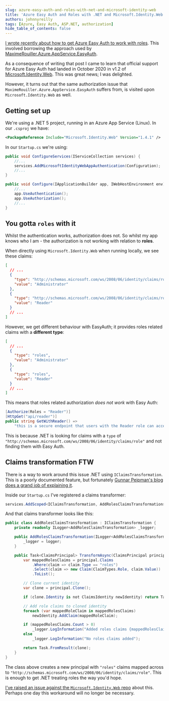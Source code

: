 ```yaml
---
slug: azure-easy-auth-and-roles-with-net-and-microsoft-identity-web
title: 'Azure Easy Auth and Roles with .NET and Microsoft.Identity.Web'
authors: johnnyreilly
tags: [Azure, Easy Auth, ASP.NET, authorization]
hide_table_of_contents: false
---
```


[I wrote recently about how to get Azure Easy Auth to work with roles](../2021-01-14-azure-easy-auth-and-roles-with-dotnet-and-core/index.mdx). This involved borrowing the approach used by [MaximeRouiller.Azure.AppService.EasyAuth](https://github.com/MaximRouiller/MaximeRouiller.Azure.AppService.EasyAuth).

<!--truncate-->

As a consequence of writing that post I came to learn that official support for Azure Easy Auth had landed in October 2020 in v1.2 of [Microsoft.Identity.Web](https://github.com/AzureAD/microsoft-identity-web/wiki/1.2.0#integration-with-azure-app-services-authentication-of-web-apps-running-with-microsoftidentityweb). This was great news; I was delighted.

However, it turns out that the same authorization issue that `MaximeRouiller.Azure.AppService.EasyAuth` suffers from, is visited upon `Microsoft.Identity.Web` as well.

## Getting set up

We're using a .NET 5 project, running in an Azure App Service (Linux). In our `.csproj` we have:

```xml
<PackageReference Include="Microsoft.Identity.Web" Version="1.4.1" />
```

In our `Startup.cs` we're using:

```cs
public void ConfigureServices(IServiceCollection services) {
    //...
    services.AddMicrosoftIdentityWebAppAuthentication(Configuration);
    //...
}

public void Configure(IApplicationBuilder app, IWebHostEnvironment env) {
    //...
    app.UseAuthentication();
    app.UseAuthorization();
    //...
}
```

## You gotta `roles` with it

Whilst the authentication works, authorization does not. So whilst my app knows who I am - the authorization is not working with relation to **roles**.

When directly using `Microsoft.Identity.Web` when running locally, we see these claims:

```json
[
  // ...
  {
    "type": "http://schemas.microsoft.com/ws/2008/06/identity/claims/role",
    "value": "Administrator"
  },
  {
    "type": "http://schemas.microsoft.com/ws/2008/06/identity/claims/role",
    "value": "Reader"
  }
  // ...
]
```

However, we get different behaviour with EasyAuth; it provides roles related claims with a **different type**:

```json
[
  // ...
  {
    "type": "roles",
    "value": "Administrator"
  },
  {
    "type": "roles",
    "value": "Reader"
  }
  // ...
]
```

This means that roles related authorization _does not work_ with Easy Auth:

```cs
[Authorize(Roles = "Reader")]
[HttpGet("api/reader")]
public string GetWithReader() =>
    "this is a secure endpoint that users with the Reader role can access";
```

This is because .NET is looking for claims with a `type` of `"http://schemas.microsoft.com/ws/2008/06/identity/claims/role"` and not finding them with Easy Auth.

## Claims transformation FTW

There is a way to work around this issue .NET using `IClaimsTransformation`. This is a poorly documented feature, but fortunately [Gunnar Peipman's blog does a grand job of explaining it](https://gunnarpeipman.com/aspnet-core-adding-claims-to-existing-identity/).

Inside our `Startup.cs` I've registered a claims transformer:

```cs
services.AddScoped<IClaimsTransformation, AddRolesClaimsTransformation>();
```

And that claims transformer looks like this:

```cs
public class AddRolesClaimsTransformation : IClaimsTransformation {
    private readonly ILogger<AddRolesClaimsTransformation> _logger;

    public AddRolesClaimsTransformation(ILogger<AddRolesClaimsTransformation> logger) {
        _logger = logger;
    }

    public Task<ClaimsPrincipal> TransformAsync(ClaimsPrincipal principal) {
        var mappedRolesClaims = principal.Claims
            .Where(claim => claim.Type == "roles")
            .Select(claim => new Claim(ClaimTypes.Role, claim.Value))
            .ToList();

        // Clone current identity
        var clone = principal.Clone();

        if (clone.Identity is not ClaimsIdentity newIdentity) return Task.FromResult(principal);

        // Add role claims to cloned identity
        foreach (var mappedRoleClaim in mappedRolesClaims)
            newIdentity.AddClaim(mappedRoleClaim);

        if (mappedRolesClaims.Count > 0)
            _logger.LogInformation("Added roles claims {mappedRolesClaims}", mappedRolesClaims);
        else
            _logger.LogInformation("No roles claims added");

        return Task.FromResult(clone);
    }
}
```

The class above creates a new principal with `"roles"` claims mapped across to `"http://schemas.microsoft.com/ws/2008/06/identity/claims/role"`. This is enough to get .NET treating roles the way you'd hope.

[I've raised an issue against the `Microsoft.Identity.Web` repo](https://github.com/AzureAD/microsoft-identity-web/issues/881) about this. Perhaps one day this workaround will no longer be necessary.
